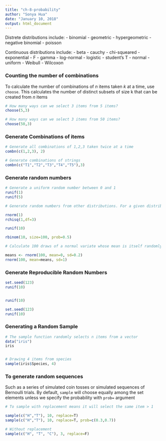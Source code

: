 ```yaml
---
title: "ch-8-probability"
author: "Sonya Hua"
date: "January 10, 2018"
output: html_document
---
```


Distrete distributions include:
- binomial
- geometric
- hypergeometric
- negative binomial
- poisson

Continuous distributions include:
- beta
- cauchy
- chi-squeared
- exponential
- F
- gamma
- log-normal
- logistic
- student's T
- normal
- uniform
- Weibull
- Wilcoxon

### Counting the number of combinations

To calculate the number of combinations of *n* items taken *k* at a time, use `choose`. This calculates the number of distinct subsets of size k that can be created from *n* items

```r

# How many ways can we select 3 items from 5 items?
choose(5,3)

# How many ways can we select 3 items from 50 items?
choose(50,3)
```

### Generate Combinations of items

```r

# Generate all combinations of 1,2,3 taken twice at a time
combn(c(1,2,3), 2)

# Generate combinations of strings
combn(c("T1","T2","T3","T4","T5"),3)
```

### Generate random numbers 

```r
# Generate a uniform random number between 0 and 1
runif(1)
runif(5)

# Generate random numbers from other distributions. For a given distribution, the name of the random number generator is "r" prefixed to the distribution.

rnorm(1)
rchisq(1,df=3)

```

```r
runif(10)
```

```r
rbinom(10, size=100, prob=0.5)
```

```r
# Calculate 100 draws of a normal variate whose mean is itself randomly distributed and with hyperparameters of mean = 0 , sd = 0.2

means <- rnorm(100, mean=0, sd=0.2)
rnorm(100, mean=means, sd=1)
```

### Generate Reproducible Random Numbers

```r
set.seed(123)
runif(10)


runif(10)

set.seed(123)
runif(10)
```

### Generating a Random Sample

```r
# The sample function randomly selects n items from a vector
data("iris")
iris


# Drawing 4 items from species
sample(iris$Species, 4)
```
### To generate random sequences

Such as a series of simulated coin tosses or simulated sequences of Bernoulli trials. By default, `sample` will choose equally among the set elements unless we specify the probability with `prob=` argument

```r

# To sample with replacement means it will select the same item > 1

sample(c("H","T"), 10, replace=T)
sample(c("H","T"), 10, replace=T, prob=c(0.3,0.7))

# Without replacement
sample(c("H", "T", "C"), 3, replace=F)
```

